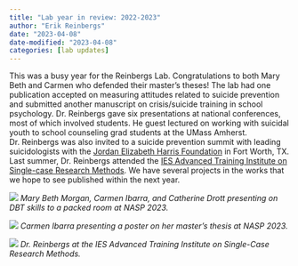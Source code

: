 ```yaml
---
title: "Lab year in review: 2022-2023"
author: "Erik Reinbergs"
date: "2023-04-08"
date-modified: "2023-04-08"
categories: [lab updates]
---
```

This was a busy year for the Reinbergs Lab. Congratulations to both Mary Beth and Carmen who defended their master's theses! The lab had one publication accepted on measuring attitudes related to suicide prevention and submitted another manuscript on crisis/suicide training in school psychology. Dr. Reinbergs gave six presentations at national conferences, most of which involved students. He guest lectured on working with suicidal youth to school counseling grad students at the UMass Amherst. Dr. Reinbergs was also invited to a suicide prevention summit with leading suicidologists with the [Jordan Elizabeth Harris Foundation](https://jordanharrisfoundation.org/?ref=ereinbergs.ghost.io) in Fort Worth, TX. Last summer, Dr. Reinbergs attended the [IES Advanced Training Institute on Single-case Research Methods](https://singlecaseinstitute.uoregon.edu/?ref=ereinbergs.ghost.io). We have several projects in the works that we hope to see published within the next year.

![](/docs/nasp2023-group.jpeg)
*Mary Beth Morgan, Carmen Ibarra, and Catherine Drott presenting on DBT skills to a packed room at NASP 2023.*

![](/docs/nasp2023-carmen.jpeg)
*Carmen Ibarra presenting a poster on her master's thesis at NASP 2023.*

![](/docs/scrd-group.jpeg)
*Dr. Reinbergs at the IES Advanced Training Institute on Single-Case Research Methods.*